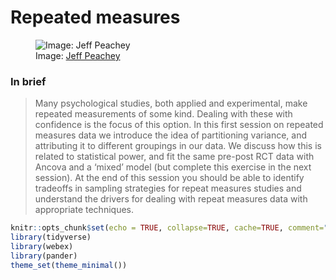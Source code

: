 # Repeated measures {#repeated-measures}

![Image: [Jeff Peachey](https://jeffpeachey.com/2010/12/02/measure-twice-cut-once-woodcut-for-sale/)](images/measure_twice_cut_once.jpg)

### In brief

> Many psychological studies, both applied and experimental, make repeated measurements
> of some kind. Dealing with these with confidence is the focus of this option. In this
> first session on repeated measures data we introduce the idea of partitioning
> variance, and attributing it to different groupings in our data. We discuss how this
> is related to statistical power, and fit the same pre-post RCT data with Ancova and a
> ‘mixed’ model (but complete this exercise in the next session). At the end of this
> session you should be able to identify tradeoffs in sampling strategies for repeat
> measures studies and understand the drivers for dealing with repeat measures data with
> appropriate techniques.


```r
knitr::opts_chunk$set(echo = TRUE, collapse=TRUE, cache=TRUE, comment=">", message=FALSE)
library(tidyverse)
library(webex)
library(pander)
theme_set(theme_minimal())
```
